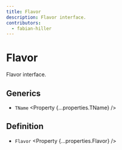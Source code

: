 ```yaml
---
title: Flavor
description: Flavor interface.
contributors:
  - fabian-hiller
---
```



# Flavor

Flavor interface.

## Generics

- `TName` <Property {...properties.TName} />

## Definition

- `Flavor` <Property {...properties.Flavor} />
